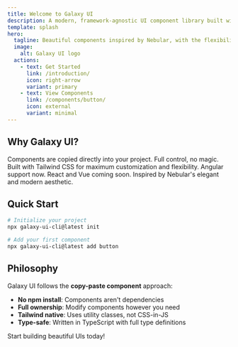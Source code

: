 ```yaml
---
title: Welcome to Galaxy UI
description: A modern, framework-agnostic UI component library built with Tailwind CSS
template: splash
hero:
  tagline: Beautiful components inspired by Nebular, with the flexibility of shadcn/ui
  image:
    alt: Galaxy UI logo
  actions:
    - text: Get Started
      link: /introduction/
      icon: right-arrow
      variant: primary
    - text: View Components
      link: /components/button/
      icon: external
      variant: minimal
---
```



## Why Galaxy UI?

<CardGrid>
  <Card title="Copy-Paste Components" icon="document">
    Components are copied directly into your project. Full control, no magic.
  </Card>
  <Card title="Tailwind CSS Powered" icon="pencil">
    Built with Tailwind CSS for maximum customization and flexibility.
  </Card>
  <Card title="Multi-Framework" icon="puzzle">
    Angular support now. React and Vue coming soon.
  </Card>
  <Card title="Beautiful Design" icon="star">
    Inspired by Nebular's elegant and modern aesthetic.
  </Card>
</CardGrid>

## Quick Start

```bash
# Initialize your project
npx galaxy-ui-cli@latest init

# Add your first component
npx galaxy-ui-cli@latest add button
```

## Philosophy

Galaxy UI follows the **copy-paste component** approach:

- **No npm install**: Components aren't dependencies
- **Full ownership**: Modify components however you need
- **Tailwind native**: Uses utility classes, not CSS-in-JS
- **Type-safe**: Written in TypeScript with full type definitions

Start building beautiful UIs today!

